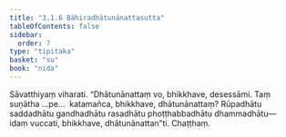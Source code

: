 ```yaml
---
title: "3.1.6 Bāhiradhātunānattasutta"
tableOfContents: false
sidebar:
  order: 7
type: "tipitaka"
basket: "su"
book: "nida"
---
```



<DynamicBreadcrumb />

<Division number="90" book="nida" bookNo="12" page="360">

<Paragraph number="658" book="nida">
Sāvatthiyaṃ viharati. “Dhātunānattaṃ vo, bhikkhave, desessāmi. Taṃ suṇātha …pe…  katamañca, bhikkhave, dhātunānattaṃ? Rūpadhātu saddadhātu gandhadhātu rasadhātu phoṭṭhabbadhātu dhammadhātu—  idaṃ vuccati, bhikkhave, dhātunānattan”ti.

</Paragraph>
</Division>

<Paragraph number="659" type="center" book="nida">
Chaṭṭhaṃ.
</Paragraph>
